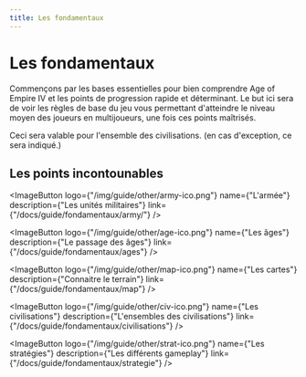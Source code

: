 ```yaml
---
title: Les fondamentaux
---
```



# Les fondamentaux

Commençons par les bases essentielles pour bien comprendre Age of Empire IV et les points de progression rapide et déterminant.
Le but ici sera de voir les règles de base du jeu vous permettant d'atteindre le niveau moyen des joueurs en multijoueurs, une fois ces points maîtrisés.

Ceci sera valable pour l'ensemble des civilisations. (en cas d'exception, ce sera indiqué.)

## Les points incontounables

<ButtonImageBox>
  <ImageButton 
    logo={"/img/guide/other/eco-ico.png"} 
    name={"L'économie"} 
    description={"Les bases de l'économie"} 
    link={"/docs/guide/fondamentaux/economie/"}
  />

  <ImageButton 
    logo={"/img/guide/other/army-ico.png"} 
    name={"L'armée"} 
    description={"Les unités militaires"} 
    link={"/docs/guide/fondamentaux/army/"}
  />

  <ImageButton 
    logo={"/img/guide/other/age-ico.png"} 
    name={"Les âges"} 
    description={"Le passage des âges"} 
    link={"/docs/guide/fondamentaux/ages"}
  />

  <ImageButton 
    logo={"/img/guide/other/map-ico.png"} 
    name={"Les cartes"} 
    description={"Connaitre le terrain"} 
    link={"/docs/guide/fondamentaux/map"}
  />

  <ImageButton 
    logo={"/img/guide/other/civ-ico.png"} 
    name={"Les civilisations"} 
    description={"L'ensembles des civilisations"} 
    link={"/docs/guide/fondamentaux/civilisations"}
  />

  <ImageButton 
    logo={"/img/guide/other/strat-ico.png"} 
    name={"Les stratégies"} 
    description={"Les différents gameplay"} 
    link={"/docs/guide/fondamentaux/strategie"}
  />
</ButtonImageBox>